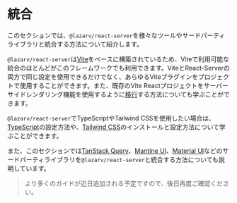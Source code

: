 # 統合

このセクションでは、`@lazarv/react-server`を様々なツールやサードパーティライブラリと統合する方法について紹介します。

`@lazarv/react-server`は[Vite](/integrations/vite)をベースに構築されているため、Viteで利用可能な統合のほとんどがこのフレームワークでも利用できます。ViteとReact-Serverの両方で同じ設定を使用できるだけでなく、あらゆるViteプラグインをプロジェクトで使用することができます。また、既存のVite Reactプロジェクトをサーバーサイドレンダリング機能を使用するように[移行](/integrations/vite#migration)する方法についても学ぶことができます。

`@lazarv/react-server`でTypeScriptやTailwind CSSを使用したい場合は、[TypeScript](/integrations/typescript)の設定方法や、[Tailwind CSS](/integrations/tailwind-css)のインストールと設定方法について学ぶことができます。

また、このセクションでは[TanStack Query](/integrations/react-query)、[Mantine UI](/integrations/mantine)、[Material UI](/integrations/mui)などのサードパーティライブラリを`@lazarv/react-server`と統合する方法についても説明しています。

> より多くのガイドが近日追加される予定ですので、後日再度ご確認ください。